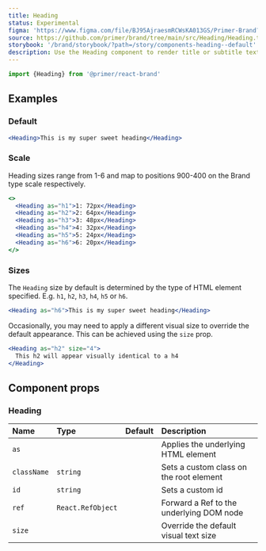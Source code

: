 ```yaml
---
title: Heading
status: Experimental
figma: 'https://www.figma.com/file/BJ95AjraesmRCWsKA013GS/Primer-Brand?node-id=354%3A8982'
source: https://github.com/primer/brand/tree/main/src/Heading/Heading.tsx
storybook: '/brand/storybook/?path=/story/components-heading--default'
description: Use the Heading component to render title or subtitle text
---
```



```js
import {Heading} from '@primer/react-brand'
```

## Examples

### Default

```jsx live
<Heading>This is my super sweet heading</Heading>
```

### Scale

Heading sizes range from 1-6 and map to positions 900-400 on the Brand type scale respectively.

```jsx live
<>
  <Heading as="h1">1: 72px</Heading>
  <Heading as="h2">2: 64px</Heading>
  <Heading as="h3">3: 48px</Heading>
  <Heading as="h4">4: 32px</Heading>
  <Heading as="h5">5: 24px</Heading>
  <Heading as="h6">6: 20px</Heading>
</>
```

### Sizes

The `Heading` size by default is determined by the type of HTML element specified. E.g. `h1`, `h2`, `h3`, `h4`, `h5` or `h6`.

```jsx live
<Heading as="h6">This is my super sweet heading</Heading>
```

Occasionally, you may need to apply a different visual size to override the default appearance. This can be achieved using the `size` prop.

```jsx live
<Heading as="h2" size="4">
  This h2 will appear visually identical to a h4
</Heading>
```

## Component props

### Heading

| Name        | Type                                                    |                     Default                      | Description                              |
| :---------- | :------------------------------------------------------ | :----------------------------------------------: | :--------------------------------------- |
| `as`        | <PropTableValues values={HeadingTags} addLineBreaks />  | <PropTableValues values={[defaultHeadingTag]} /> | Applies the underlying HTML element      |
| `className` | `string`                                                |                                                  | Sets a custom class on the root element  |
| `id`        | `string`                                                |                                                  | Sets a custom id                         |
| `ref`       | `React.RefObject`                                       |                                                  | Forward a Ref to the underlying DOM node |
| `size`      | <PropTableValues values={HeadingSizes} addLineBreaks /> |                                                  | Override the default visual text size    |
